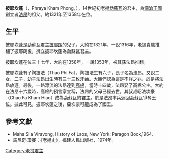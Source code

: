 {{No footnotes|time=2020-08-18T07:09:21+00:00}}
{{Infobox monarch
| name               =披耶坎蓬
| title              = [[勐蘇瓦|勐蘇瓦]]君主
| image              =
| caption            =
| reign              =1321年？-1358年？
| coronation         = 
| investiture        =
| full name          =
| birth_date         =？
| birth_place        =
| death_date         =1358年？
| death_place        =
| burial_date        =
| burial_place       =
| predecessor        =[[披耶朗|披耶朗]]
| successor          =[[法昂|法昂]]
| queen              =
| consort            = 
| spouse             =
| spouse 1            =
| spouse 2             =
| spouse 3           =
| spouse 4           =
| spouse 5           =
| spouse 6           =
| spouse 7           =
| offspring          = 
| royal house        =
| dynasty            =
| father             =[[披耶朗|披耶朗]]
| mother             =
| children           =
| religion           =[[上座部佛教|上座部佛教]]
}}

'''披耶坎蓬'''（{{lang-th|พระยาคำผง}}，Phraya Kham Phong，{{bd|？||1358年|？}}），14世紀初老撾[[勐蘇瓦|勐蘇瓦]]的君主，為[[瀾滄王國|瀾滄王國]]創立者[[法昂|法昂]]的祖父。約1321年至1358年在位。

== 生平 ==

披耶坎蓬是勐蘇瓦君主[[披耶朗|披耶朗]]的兒子。大約在1321年，一說1316年，老撾貴族推翻了披耶朗後，擁立披耶坎蓬為勐蘇瓦君主。

披耶坎蓬在位三十七年，大約在1358年，一說1353年，被其孫法昂推翻。

披耶坎蓬有子陶披法（Thao Phi Fa），陶披法生有六子，長子名為法昂。又說二女、二子，幼子法昂出生時有三十三枚牙齒。大臣們認為這是不詳之兆，於是將法昂放逐。最後，一路漂流的法昂達到[[高棉帝國|高棉]]，當時十四歲，法昂娶了高棉公主。大約在法昂十六歲時，高棉的預言家宣稱，法昂的父母已經去世，其叔叔昭法坎豪（Chao Fa Kham Hiao）成為勐蘇瓦的君主。於是法昂率兵返回勐蘇瓦爭奪王位。據此可見，披耶坎蓬之後，亞坎豪可能成為了國王。

== 參考文獻 ==
* Maha Sila Viravong, History of Laos, New York: Paragon Book,1964.
* 馬尼奇·瓊賽：《老撾史》，福建人民出版社，1974年。

{{start box}}
{{succession box
|title=[[勐蘇瓦|勐蘇瓦]]君主
|years=1321年？-1358年？
|before=[[披耶朗|披耶朗]]
|after=[[法昂|法昂]]}}
{{end box}}
{{寮國君主}}

[[Category:老挝君主|Category:老挝君主]]
